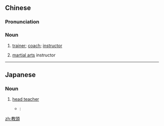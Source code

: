 {{also|教头}}
==Chinese==
{{zh-forms|s=教头}}

===Pronunciation===
{{zh-pron
|m=jiàotóu
|c=gaau3 tau4-2
|cat=n
}}

===Noun===
{{zh-noun}}

# [[trainer]]; [[coach]]; [[instructor]]
# {{label|zh|archaic|Song dynasty}} [[martial arts]] instructor

----

==Japanese==
{{ja-kanjitab|きょう|とう|yomi=on}}

===Noun===
{{ja-noun|きょうとう}}

# [[head teacher]]
#* {{RQ:Botchan}}:
#*: {{ja-usex|挨拶をしたうちに'''教頭'''のなにがしと云うのが居た。|あいさつ を した うち に '''きょうとう''' の なにがし と いう の が いた。|Among those I met in the room there was Mr. Blank who was head teacher.}}

[[zh:教頭]]